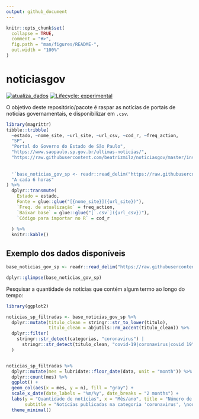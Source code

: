 ```yaml
---
output: github_document
---
```


<!-- README.md is generated from README.Rmd. Please edit that file -->

```r
knitr::opts_chunk$set(
  collapse = TRUE,
  comment = "#>",
  fig.path = "man/figures/README-",
  out.width = "100%"
)
```

# noticiasgov

<!-- badges: start -->

[![atualiza_dados](https://github.com/beatrizmilz/noticiasgov/actions/workflows/atualizar_dados.yaml/badge.svg)](https://github.com/beatrizmilz/noticiasgov/actions/workflows/atualizar_dados.yaml)
[![Lifecycle: experimental](https://img.shields.io/badge/lifecycle-experimental-orange.svg)](https://lifecycle.r-lib.org/articles/stages.html#experimental)
<!-- badges: end -->

O objetivo deste repositório/pacote é raspar as notícias de portais de noticias governamentais, e disponibilizar em `.csv`.

```r
library(magrittr)
tibble::tribble(
  ~estado, ~nome_site, ~url_site, ~url_csv, ~cod_r, ~freq_action,
  "SP",
  "Portal do Governo do Estado de São Paulo",
  "https://www.saopaulo.sp.gov.br/ultimas-noticias/",
  "https://raw.githubusercontent.com/beatrizmilz/noticiasgov/master/inst/base_noticias_gov_sp.csv",
  
  
  '`base_noticias_gov_sp <- readr::read_delim("https://raw.githubusercontent.com/beatrizmilz/noticiasgov/master/inst/base_noticias_gov_sp.csv", delim = ";")` ',
  "A cada 6 horas"
) %>% 
  dplyr::transmute(
    Estado = estado,
    Fonte = glue::glue("[{nome_site}]({url_site})"),
    `Freq. de atualização` = freq_action,
    `Baixar base` = glue::glue("[`.csv`]({url_csv})"),
    `Código para importar no R` = cod_r
    
  ) %>% 
  knitr::kable()
```
## Exemplo dos dados disponíveis

```r
base_noticias_gov_sp <- readr::read_delim("https://raw.githubusercontent.com/beatrizmilz/noticiasgov/master/inst/base_noticias_gov_sp.csv", delim = ";")

dplyr::glimpse(base_noticias_gov_sp)
```
Pesquisar a quantidade de notícias que contém algum termo ao longo do tempo:


```r
library(ggplot2)

noticias_sp_filtradas <- base_noticias_gov_sp %>%
  dplyr::mutate(titulo_clean = stringr::str_to_lower(titulo),
                titulo_clean = abjutils::rm_accent(titulo_clean)) %>% 
  dplyr::filter(
    stringr::str_detect(categorias, "coronavirus") |
      stringr::str_detect(titulo_clean, "covid-19|coronavirus|covid 19")
  )


noticias_sp_filtradas %>%
  dplyr::mutate(mes = lubridate::floor_date(data, unit = "month")) %>%
  dplyr::count(mes) %>%
  ggplot() +
  geom_col(aes(x = mes, y = n), fill = "gray") +
  scale_x_date(date_labels = "%m/%y", date_breaks = "2 months") +
  labs(y = "Quantidade de notícias", x = "Mês/ano", title = "Número de notícias por mês",
       subtitle = "Notícias publicadas na categoria 'coronavirus', \nou que tem no título alguma das seguintes palavras:  \nCoronavírus, COVID-19, Covid 19") +
  theme_minimal()
```


